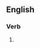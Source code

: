 ==English==

===Verb===
{{head|en|present participle}}

# {{present participle of|mislabel|lang=en|nocat=1}}